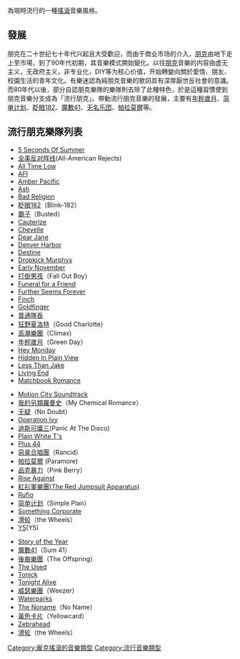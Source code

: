 {{Multiple issues|
{{Copy edit|time=2020-06-19T05:42:42+00:00}}
{{Expand language|1=en|time=2020-06-19T05:42:42+00:00}}
{{Unreferenced|time=2020-06-19T05:42:42+00:00}}
}}
{{noteTA
|T=zh-hans:流行朋克;zh-hant:流行龐克;
|G1=Show
|1=zh-tw:樂團;zh-hans:乐队;zh-hk:樂隊;
|2=zh-tw:龐克;zh-hans:朋克;zh-hk:龐克;
}}

{{Infobox Music genre
| name              = 流行龐克
| bgcolor           = crimson
| color             = white
| stylistic_origins = [[龐克搖滾|龐克搖滾]] - [[強力流行|強力流行]] - [[泡泡糖流行|泡泡糖流行]]
| cultural_origins  = 1970年代中期的[[美國|美國]]、[[英國|英國]]、[[加拿大|加拿大]]及其他國家
| instruments       = [[歌唱|主唱]] - [[電吉他|吉他]] - [[電貝斯|貝斯]] - [[爵士鼓|鼓]] - 其他樂器(如[[鍵盤樂器|鍵盤]])
| popularity        = 1970年代末期後獲得商業上的成功，1990年代在全世界流行
| other_topics      = [[流行龐克樂團列表|流行龐克樂團列表]] - [[新浪潮|新浪潮]] - [[後龐克|後龐克]] - [[滑板龐克|滑板龐克]] - [[斯卡龐克|斯卡龐克]] - [[另類搖滾|另類搖滾]] - [[情感核|情感核]] - [[獨立搖滾|獨立搖滾]]
}}

{{engname|流行朋克|Pop punk}}為現時流行的一種[[搖滾|搖滾]]音樂風格。

==發展==
朋克在二十世纪七十年代兴起且大受歡迎，而由于商业市场的介入，[[朋克|朋克]]由地下走上至市場，到了90年代初期，其音樂模式開始變化。以往[[朋克|朋克]]音樂的内容由虚无主义，无政府主义，非专业化，DIY等为核心价值，开始轉變向關於愛情、朋友、校園生活的青年文化。有樂迷認為純朋克音樂的歌詞具有深厚厭世反社會的意識。而80年代以後，部分自認朋克樂隊的樂隊則去除了此種特色，於是這種習慣使到朋克音樂分支成為「流行朋克」。帶動流行朋克音樂的發展，主要有[[年輕歲月|年輕歲月]]、[[简单计划|简单计划]]、[[眨眼182|眨眼182]]、[[魔數41|魔數41]]、[[无名乐团|无名乐团]]、[[帕拉莫爾|帕拉莫爾]]等。

==流行朋克樂隊列表==
{{stack begin | align=center | clear=false | float=center}}
{{Col-begin}}
{{Col-2}}
*[[5_Seconds_Of_Summer|5 Seconds Of Summer]]
*[[全美反对阵线|全美反对阵线]](All-American Rejects)
*[[All_Time_Low|All Time Low]]
*[[AFI|AFI]]
*[[Amber_Pacific|Amber Pacific]]
*[[Ash|Ash]]
*[[Bad_Religion|Bad Religion]]
*[[眨眼182|眨眼182]]（Blink-182）
*[[霸子乐队|霸子]]（Busted）
*[[Cauterize|Cauterize]]
*[[Chevelle|Chevelle]]
*[[Dear_Jane|Dear Jane]]
*[[Denver_Harbor|Denver Harbor]]
*[[Destine|Destine]]
*[[Dropkick_Murphys|Dropkick Murphys]]
*[[Early_November|Early November]]
*[[打倒男孩|打倒男孩]]（Fall Out Boy）
*[[Funeral_for_a_Friend|Funeral for a Friend]]
*[[Further_Seems_Forever|Further Seems Forever]]
*[[Finch|Finch]]
*[[Goldfinger|Goldfinger]]
*[[普通隊長|普通隊長]]
*[[狂野夏洛特乐队|狂野夏洛特]]（Good Charlotte）
*[[高潮樂團|高潮樂團]]（Climax)
*[[年輕歲月|年輕歲月]]（Green Day） 
*[[Hey_Monday|Hey Monday]]
*[[Hidden_In_Plain_View|Hidden In Plain View]]
*[[Less_Than_Jake|Less Than Jake]]
*[[Living_End|Living End]]
*[[Matchbook_Romance|Matchbook Romance]]
{{Col-2}}
*[[Motion_City_Soundtrack|Motion City Soundtrack]]
*[[我的另類羅曼史|我的另類羅曼史]]（My Chemical Romance）
*[[无疑乐队|无疑]]（No Doubt）
*[[Operation_Ivy|Operation Ivy]]
*[[迪斯可癟三|迪斯可癟三]](Panic At The Disco)
*[[Plain_White_T's|Plain White T's]]
*[[Plus_44|Plus 44]]
*[[惡臭合唱團|惡臭合唱團]]（Rancid）
*[[帕拉莫爾|帕拉莫爾]] (Paramore)
*[[品克暴力|品克暴力]]（Pink Berry）
*[[Rise_Against|Rise Against]]
*[[The_Red_Jumpsuit_Apparatus|紅衫軍樂團(The Red Jumpsuit Apparatus)]]
*[[Rufio|Rufio]]
*[[简单计划乐队|简单计划]]（Simple Plan）
*[[Something_Corporate|Something Corporate]]
*[[滑轮乐队|滑轮]]（the Wheels）
*[[Y5|Y5]](Y5)
{{Col-end}}
{{stack end}}

{{DEFAULTSORT:pop-punk}}
*[[Story_of_the_Year|Story of the Year]]
*[[魔數41|魔數41]]（Sum 41）
*[[後裔樂團|後裔樂團]]（The Offspring）
*[[The_Used|The Used]]
*[[Tonick|Tonick]]
*[[Tonight_Alive|Tonight Alive]]
*[[威瑟樂團|威瑟樂團]]（Weezer）
*[[Waterparks|Waterparks]]
*[[The_Noname|The Noname]]（No Name）
*[[黃色卡片|黃色卡片]]（Yellowcard）
*[[Zebrahead|Zebrahead]]
*[[滑轮乐队|滑轮]]（the Wheels）

[[Category:龐克搖滾的音樂類型|Category:龐克搖滾的音樂類型]]
[[Category:流行音樂類型|Category:流行音樂類型]]